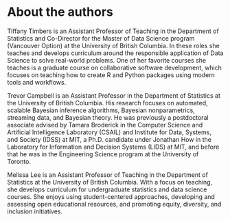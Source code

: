 # About the authors {-}

Tiffany Timbers is an Assistant Professor of Teaching in the Department of Statistics and Co-Director for the Master of Data Science program (Vancouver Option) at the University of British Columbia. In these roles she teaches and develops curriculum around the responsible application of Data Science to solve real-world problems. One of her favorite courses she teaches is a graduate course on collaborative software development, which focuses on teaching how to create R and Python packages using modern tools and workflows.


Trevor Campbell is an Assistant Professor in the Department of Statistics at the University of British Columbia. His research focuses on automated, scalable Bayesian inference algorithms, Bayesian nonparametrics, streaming data, and Bayesian theory. He was previously a postdoctoral associate advised by Tamara Broderick in the Computer Science and Artificial Intelligence Laboratory (CSAIL) and Institute for Data, Systems, and Society (IDSS) at MIT, a Ph.D. candidate under Jonathan How in the Laboratory for Information and Decision Systems (LIDS) at MIT, and before that he was in the Engineering Science program at the University of Toronto.


Melissa Lee is an Assistant Professor of Teaching in the Department of Statistics at the University of British Columbia. With a focus on teaching, she develops curriculum for undergraduate statistics and data science courses. She enjoys using student-centered approaches, developing and assessing open educational resources, and promoting equity, diversity, and inclusion initiatives.
